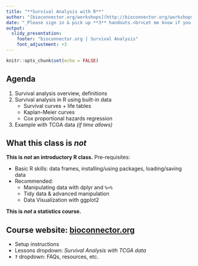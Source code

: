 ```yaml
---
title: "**Survival Analysis with R**"
author: "[bioconnector.org/workshops](http://bioconnector.org/workshops)"
date: "_Please sign in & pick up **3** handouts.<br>Let me know if you need last-minute setup help._"
output: 
  slidy_presentation:
    footer: "bioconnector.org | Survival Analysis"
    font_adjustment: +3
---
```


```r
knitr::opts_chunk$set(echo = FALSE)
```

## Agenda

1. Survival analysis overview, definitions
1. Survival analysis in R using built-in data
    - Survival curves + life tables
    - Kaplan-Meier curves
    - Cox proportional hazards regression
1. Example with TCGA data _(if time allows)_

## What this class is _not_

**This is _not_ an introductory R class.** Pre-requisites: 

- Basic R skills: data frames, installing/using packages, loading/saving data
- Recommended: 
    - Manipulating data with dplyr and `%>%`
    - Tidy data & advanced manipulation
    - Data Visualization with ggplot2

**This is _not_ a statistics course.**

## Course website: **[bioconnector.org](http://bioconnector.org)**

- Setup instructions
- Lessons dropdown: _Survival Analysis with TCGA data_
- **`?`** dropdown: FAQs, resources, etc.

